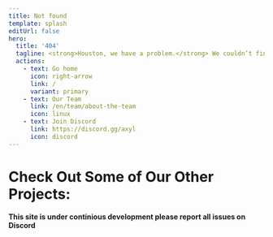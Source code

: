 ```yaml
---
title: Not found
template: splash
editUrl: false
hero:
  title: '404'
  tagline: <strong>Houston, we have a problem.</strong> We couldn’t find that page.<br>Check the URL or try using the search bar.
  actions:
    - text: Go home
      icon: right-arrow
      link: /
      variant: primary
    - text: Our Team
      link: /en/team/about-the-team
      icon: linux
    - text: Join Discord
      link: https://discord.gg/axyl
      icon: discord
---
```



# **Check Out Some of Our Other Projects:**

#### This site is under continious development please report all issues on Discord

<CardGrid stagger>
  <LinkCard
      title="Star Project: Helctic"
      href="https://helctic.dev"
      description="">
  </LinkCard>
  <LinkCard
      title="Star Projects: Rustfox"
      href="https://rustfox.dev"
      description="">
  </LinkCard>
  <LinkCard
      title="Star Projects: AxylOS"
      href="https://axyl.org"
      description="">
  </LinkCard>
  <LinkCard
      title="Star Projects: Helsh"
      href="https://helsh.helctic.dev"
      description="">
  </LinkCard>
  </CardGrid>
